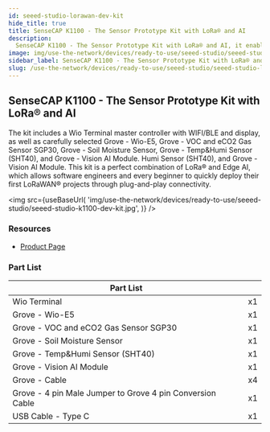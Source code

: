 ```yaml
---
id: seeed-studio-lorawan-dev-kit
hide_title: true
title: SenseCAP K1100 - The Sensor Prototype Kit with LoRa® and AI
description:
  SenseCAP K1100 - The Sensor Prototype Kit with LoRa® and AI, it enables you to rapidly digitize the world using LoRaWAN® and solve real-world challenges. With this plug-and-play toolkit, anyone can add AI to their edge devices and unlock the potential of AIoT.
image: img/use-the-network/devices/ready-to-use/seeed-studio/seeed-studio-lorawan-dev-kit.jpeg
sidebar_label: SenseCAP K1100 - The Sensor Prototype Kit with LoRa® and AI
slug: /use-the-network/devices/ready-to-use/seeed-studio/seeed-studio-lorawan-dev-kit
---
```



## SenseCAP K1100 - The Sensor Prototype Kit with LoRa® and AI

The kit includes a Wio Terminal master controller with WIFI/BLE and display, as well as carefully
selected Grove - Wio-E5, Grove - VOC and eCO2 Gas Sensor SGP30, Grove - Soil Moisture Sensor,
Grove - Temp&Humi Sensor (SHT40), and Grove - Vision AI Module. Humi Sensor (SHT40), and Grove -
Vision AI Module. This kit is a perfect combination of LoRa® and Edge AI, which allows software
engineers and every beginner to quickly deploy their first LoRaWAN® projects through plug-and-play connectivity.

<img
  src={useBaseUrl(
    'img/use-the-network/devices/ready-to-use/seeed-studio/seeed-studio-k1100-dev-kit.jpg',
  )}
/>

### Resources

- [Product Page](https://www.seeedstudio.com/Seeed-Studio-LoRaWAN-Dev-Kit-p-5370.html)

### Part List

| Part List                                                 |     |
| --------------------------------------------------------- | --- |
| Wio Terminal                                              | x1  |
| Grove - Wio-E5                                            | x1  |
| Grove - VOC and eCO2 Gas Sensor SGP30                     | x1  |
| Grove - Soil Moisture Sensor                              | x1  |
| Grove - Temp&Humi Sensor (SHT40)                          | x1  |
| Grove - Vision AI Module                                  | x1  |
| Grove - Cable                                             | x4  |
| Grove - 4 pin Male Jumper to Grove 4 pin Conversion Cable | x1  |
| USB Cable - Type C                                        | x1  |
